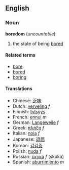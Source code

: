 ==English==
===Noun===
'''boredom''' (''uncountable'')

# the state of being [[bore]]d

====Related terms====
*[[bore]]
*[[bored]]
*[[boring]]

====Translations====
*Chinese: [[乏味]]
*Dutch: [[verveling]] ''f''
*Finnish: [[tylsyys]]
*French: [[ennui]] ''m''
*German: [[Langeweile]] ''f''
*Greek: [[πλήξη]] ''f''
*Italian: [[noia]] ''f''
*Japanese: [[退屈]]
*Korean: [[갑갑증]]
*Polish: [[nuda]] ''f''
*Russian: [[скука]] ''f'' (skuka)
*Spanish: [[aburrimiento]] ''m''
